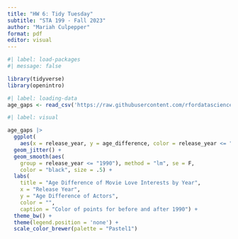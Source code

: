 ```yaml
---
title: "HW 6: Tidy Tuesday"
subtitle: "STA 199 - Fall 2023"
author: "Mariah Culpepper"
format: pdf
editor: visual
---
```


```r
#| label: load-packages
#| message: false

library(tidyverse)
library(openintro)
```

```r
#| label: loading-data
age_gaps <- read_csv('https://raw.githubusercontent.com/rfordatascience/tidytuesday/master/data/2023/2023-02-14/age_gaps.csv')
```

```r
#| label: visual

age_gaps |>
  ggplot(
    aes(x = release_year, y = age_difference, color = release_year <= "1990")) +
  geom_jitter() +
  geom_smooth(aes(
    group = release_year <= "1990"), method = "lm", se = F, 
    color = "black", size = .5) +
  labs(
    title = "Age Difference of Movie Love Interests by Year",
    x = "Release Year",
    y = "Age Difference of Actors",
    color = "",
    caption = "Color of points for before and after 1990") + 
  theme_bw() +
  theme(legend.position = 'none') +
  scale_color_brewer(palette = "Pastel1")
```
